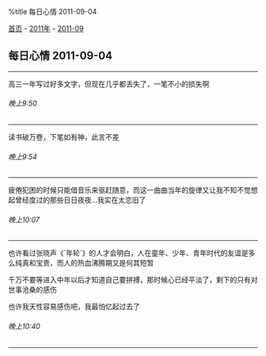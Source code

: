 %title 每日心情 2011-09-04

[[../../../index|首页]] - [[../index|2011年]] - [[index|2011-09]]
==每日心情 2011-09-04==
----
高三一年写过好多文字，但现在几乎都丢失了，一笔不小的损失啊
======晚上9:50======
----
读书破万卷，下笔如有神，此言不差
======晚上9:54======
----
疲倦犯困的时候只能借音乐来驱赶随意，而这一曲曲当年的旋律又让我不知不觉想起曾经度过的那些日日夜夜...我实在太恋旧了
======晚上10:07======
----
也许看过张晓声《`年轮`》的人才会明白，人在童年、少年、青年时代的友谊是多么纯真和宝贵，而人的热血沸腾期又是何其短暂

千万不要等进入中年以后才知道自己要拼搏，那时候心已经平淡了，剩下的只有对世事沧桑的感伤

也许我天性容易感伤吧，我最怕忆起过去了
======晚上10:40======
----
